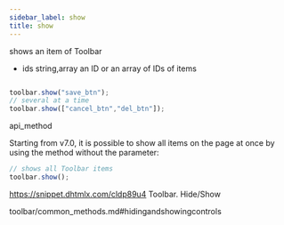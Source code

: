 ```yaml
---
sidebar_label: show
title: show
---
```



          


<Short>
 shows an item of Toolbar



</Short>



- ids 		string,array		an ID or an array of IDs of items



~~~js

toolbar.show("save_btn");
// several at a time
toolbar.show(["cancel_btn","del_btn"]);


~~~
 api_method

<Descr>

Starting from v7.0, it is possible to show all items on the page at once by using the method without the parameter:

~~~js
// shows all Toolbar items
toolbar.show();
~~~


</Descr>


 https://snippet.dhtmlx.com/cldp89u4	Toolbar. Hide/Show

 toolbar/common_methods.md#hidingandshowingcontrols




